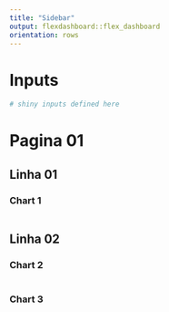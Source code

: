 ```yaml
---
title: "Sidebar"
output: flexdashboard::flex_dashboard
orientation: rows
---
```


Inputs {.sidebar}
====================================

```r
# shiny inputs defined here
```

Pagina 01
====================================


Linha 01
-------------------------------------
    
### Chart 1
    
```r
```
Linha 02 {.tabset .tabset-fade}
-------------------------------------
### Chart 2

```r
```
### Chart 3
